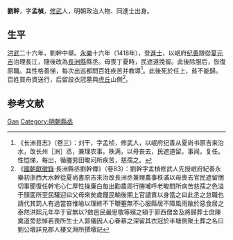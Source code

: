{{Otheruses|subject=明朝政治人物|other=同名人物|劉幹}}
'''劉幹'''，字'''孟楨'''，[[修武|修武]]人，明朝政治人物、同進士出身。

== 生平 ==
[[洪武|洪武]]二十六年，劉幹中舉。[[永樂|永樂]]十六年（1418年），登[[進士|進士]]，以岷府[[纪善|纪善]]跟從[[夏元吉|夏元吉]]治理長江，隨後改為[[長洲縣|長洲縣]]縣丞。母喪丁憂時，民遮道挽留。此後除服后，恢復原職。其性格善悌，每次出巡都問百姓疾苦并教導<ref>《长洲县志》（卷三）：刘干，字孟桢，修武人，以岷府纪善从夏尚书原吉来治水，改长州［洲］丞，兼理农事。秩满，以母丧去，民遮道留。事闻，复任。性恺悌，每出，循塍劳田畯问所疾苦，慈孺之。</ref>。此後死於任上，貧不能歸。百姓買舟資送行，后留設衣冠墓與[[虎丘|虎丘]]山側<ref>《[[國朝獻徵錄|國朝獻徵錄]]·長洲縣丞劉幹傳》（卷83）：劉幹字孟楨修武人先授岷府紀善永樂初浙西大水幹從夏尚書原吉來治改長洲丞兼理農事秩滿以母喪去官民遮留悃切事聞復任幹宅心仁厚性操廉白每出勸農周行塍壠呼老畯問所病苦慈孺之色溢于顏面所至民驩迎曰父母來矣歲饉民輸後期上官譴責以身當之曰此丞之怠職也請代其罰人有過當笞惟喻以理終不下鞭箠無不心服縣居不障風雨敝於惡食居之泰然洪熙元年卒于官無以?斂邑民嚴思敬等殯之頓于郭西僧舍及將歸葬士庶陳奠道旁悲悼若喪所生士人郭儀因人心眷慕之深留其衣冠於半塘側聚土葬之名曰劉公墩詳見郡人樓文淵所撰墩記</ref>。

== 参考文献 ==
{{reflist}}

{{明朝人物小作品}}
{{永樂十六年戊戌科殿試金榜}}

{{Authority control}}
{{DEFAULTSORT:Liu劉}}
[[Category:刘姓|Gan]]
[[Category:明朝縣丞|Category:明朝縣丞]]